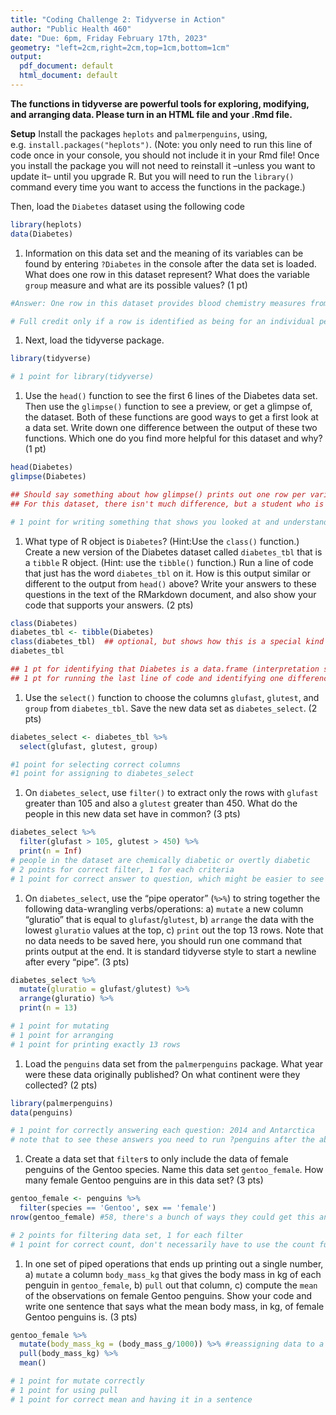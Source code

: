 ```yaml
---
title: "Coding Challenge 2: Tidyverse in Action"
author: "Public Health 460"
date: "Due: 6pm, Friday February 17th, 2023"
geometry: "left=2cm,right=2cm,top=1cm,bottom=1cm"
output:
  pdf_document: default
  html_document: default
---
```


__The functions in tidyverse are powerful tools for exploring, modifying, and arranging data. Please turn in an HTML file and your .Rmd file.__

**Setup** Install the packages ``heplots`` and ``palmerpenguins``, using, e.g. `install.packages("heplots") `. (Note: you only need to run this line of code once in your console, you should not include it in your Rmd file! Once you install the package you will not need to reinstall it --unless you want to update it-- until you upgrade R. But you will need to run the `library()` command every time you want to access the functions in the package.)

Then, load the `Diabetes` dataset using the following code
```r
library(heplots)
data(Diabetes)
```


1) Information on this data set and the meaning of its variables can be found by entering `?Diabetes` in the console after the data set is loaded. What does one row in this dataset represent? What does the variable `group` measure and what are its possible values? (1 pt)


```r
#Answer: One row in this dataset provides blood chemistry measures from a non-obese adult from a study in 1979. The `group` variable measures the classification of an individual into one of three categories: subclinical diabetics, overt diabetics and normals. 

# Full credit only if a row is identified as being for an individual person AND if the three categories are correctly identified.
```


1) Next, load the tidyverse package.

```r
library(tidyverse)

# 1 point for library(tidyverse)
```


1) Use the `head()` function to see the first 6 lines of the Diabetes data set. Then use the `glimpse()` function to see a preview, or get a glimpse of, the dataset. Both of these functions are good ways to get a first look at a data set. Write down one difference between the output of these two functions. Which one do you find more helpful for this dataset and why?  (1 pt)

```r
head(Diabetes)
glimpse(Diabetes)

## Should say something about how glimpse() prints out one row per variable whereas head() shows you the dataset as is.
## For this dataset, there isn't much difference, but a student who is thinking ahead might note that glimpse gives you a bit more summary info (how many rows/columns) and also might be a better summary if you have a dataset with more columns than you have ability to see on your screen.

# 1 point for writing something that shows you looked at and understand the difference between the two functions.
```

1) What type of R object is `Diabetes`? (Hint:Use the `class()` function.) Create a new version of the Diabetes dataset called `diabetes_tbl` that is a `tibble` R object.  (Hint: use the `tibble()` function.) Run a line of code that just has the word `diabetes_tbl` on it. How is this output similar or different to the output from `head()` above? Write your answers to these questions in the text of the RMarkdown document, and also show your code that supports your answers. (2 pts)

```r
class(Diabetes)
diabetes_tbl <- tibble(Diabetes)
class(diabetes_tbl)  ## optional, but shows how this is a special kind of data.frame
diabetes_tbl

## 1 pt for identifying that Diabetes is a data.frame (interpretation should match code output) 
## 1 pt for running the last line of code and identifying one difference (e.g. 10 rows shown vs 6, variable type shown at the top, etc...)
```


1) Use the `select()` function to choose the columns `glufast`, `glutest`, and `group` from `diabetes_tbl`. Save the new data set as `diabetes_select`. (2 pts)

```r
diabetes_select <- diabetes_tbl %>% 
  select(glufast, glutest, group)

#1 point for selecting correct columns
#1 point for assigning to diabetes_select
```

1) On `diabetes_select`, use `filter()` to extract only the rows with `glufast` greater than 105 and also a `glutest` greater than 450. What do the people in this new data set have in common? (3 pts)


```r
diabetes_select %>% 
  filter(glufast > 105, glutest > 450) %>%
  print(n = Inf)
# people in the dataset are chemically diabetic or overtly diabetic
# 2 points for correct filter, 1 for each criteria
# 1 point for correct answer to question, which might be easier to see if you do a print statement at the end
```

1) On `diabetes_select`, use the "pipe operator" (`%>%`) to string together the following data-wrangling verbs/operations: a) `mutate` a new column "gluratio" that is equal to `glufast`/`glutest`, b) `arrange` the data with the lowest `gluratio` values at the top, c) `print` out the top 13 rows. Note that no data needs to be saved here, you should run one command that prints output at the end. It is standard tidyverse style to start a newline after every "pipe". (3 pts)

```r
diabetes_select %>% 
  mutate(gluratio = glufast/glutest) %>%
  arrange(gluratio) %>%
  print(n = 13)

# 1 point for mutating 
# 1 point for arranging
# 1 point for printing exactly 13 rows
```


1) Load the `penguins` data set from the `palmerpenguins` package. What year were these data originally published? On what continent were they collected? (2 pts)
```r
library(palmerpenguins)
data(penguins)

# 1 point for correctly answering each question: 2014 and Antarctica
# note that to see these answers you need to run ?penguins after the above code
```

1) Create a data set that `filter`s to only include the data of female penguins of the Gentoo species. Name this data set `gentoo_female`. How many female Gentoo penguins are in this data set? (3 pts)
```r
gentoo_female <- penguins %>% 
  filter(species == 'Gentoo', sex == 'female')
nrow(gentoo_female) #58, there's a bunch of ways they could get this answer

# 2 points for filtering data set, 1 for each filter
# 1 point for correct count, don't necessarily have to use the count function.

```

1) In one set of piped operations that ends up printing out a single number, a) `mutate` a column `body_mass_kg` that gives the body mass in kg of each penguin in `gentoo_female`, b) `pull` out that column, c) compute the `mean` of the observations on female Gentoo penguins. Show your code and write one sentence that says what the mean body mass, in kg, of female Gentoo penguins is. (3 pts)
```r
gentoo_female %>% 
  mutate(body_mass_kg = (body_mass_g/1000)) %>% #reassigning data to a new name, student could also give it the same name
  pull(body_mass_kg) %>%
  mean()

# 1 point for mutate correctly
# 1 point for using pull
# 1 point for correct mean and having it in a sentence
```

